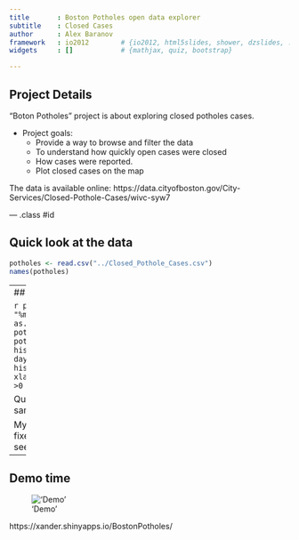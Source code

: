 ```yaml
---
title       : Boston Potholes open data explorer
subtitle    : Closed Cases
author      : Alex Baranov
framework   : io2012        # {io2012, html5slides, shower, dzslides, ...}
widgets     : []            # {mathjax, quiz, bootstrap}

---
```


## Project Details

"Boton Potholes" project is about exploring closed potholes cases.


* Project goals: 
  * Provide a way to browse and filter the data
  * To understand how quickly open cases were closed 
  * How cases were reported.
  * Plot closed cases on the map

The data is available online: https://data.cityofboston.gov/City-Services/Closed-Pothole-Cases/wivc-syw7

--- .class #id 

## Quick look at the data

```r
potholes <- read.csv("../Closed_Pothole_Cases.csv")
names(potholes)
```

---
## Exploring closed cases lifetime distribution

```r
potholes$OPEN_DATE <- as.Date(potholes$OPEN_DT, "%m/%d/%Y")
potholes$CLOSED_DATE <- as.Date(potholes$CLOSED_DT, "%m/%d/%Y")
potholes$CASE_OPEN <- potholes$CLOSED_DATE - potholes$OPEN_DATE
par(mfrow=c(1,2))
hist(as.integer(potholes$CASE_OPEN), xlab="Case life (in days)", main="Case 'lifetime' distribution", breaks=30)
hist(as.integer(potholes$CASE_OPEN[1:length(potholes)]), xlab="Case life (in days)", main="Case with 'lifetime' >0  distribution", breaks=30)
```

Quite interesting... the majority of open cases are closed the same day. 

My suspition is that  just before the whole line/road is to be fixed, a road team opens pothole cases for everything the see on the road, and then closes them almost immidiately.

---
## Demo time

!['Demo'](./assets/img/pothole-explorer.png)

https://xander.shinyapps.io/BostonPotholes/

